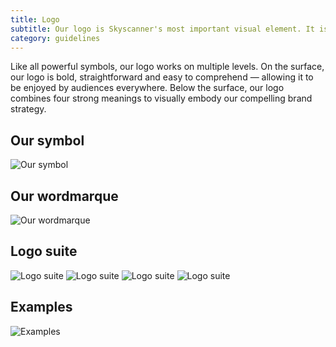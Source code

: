 ```yaml
---
title: Logo
subtitle: Our logo is Skyscanner's most important visual element. It is the visual shorthand for our company, and the single graphic that our audiences will attach their emotion to.
category: guidelines
---
```


Like all powerful symbols, our logo works on multiple levels. On the surface, our logo is bold, straightforward and easy to comprehend — allowing it to be enjoyed by audiences everywhere. Below the surface, our logo combines four strong meanings to visually embody our compelling brand strategy.

## Our symbol

![Our symbol](https://js.skyscnr.com/sttc/bpk-content/our_symbol-af2f7219.png)

## Our wordmarque

![Our wordmarque](https://js.skyscnr.com/sttc/bpk-content/our_wordmarque-c8a774a8.svg)

## Logo suite

![Logo suite](https://js.skyscnr.com/sttc/bpk-content/logo_suite_vertical_logo-ee0c930e.svg)
![Logo suite](https://js.skyscnr.com/sttc/bpk-content/logo_suite_horizontal_logo-33239ee8.svg)
![Logo suite](https://js.skyscnr.com/sttc/bpk-content/logo_suite_symbol-8c0abdd8.svg)
![Logo suite](https://js.skyscnr.com/sttc/bpk-content/our_wordmarque-c8a774a8.svg)

## Examples

![Examples](https://js.skyscnr.com/sttc/bpk-content/logo_examples-1ebc5905.png)
